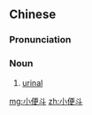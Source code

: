 ==Chinese==
{{zh-forms|type=12}}

===Pronunciation===
{{zh-pron
|m=xiǎobiàndǒu
|cat=n
}}

===Noun===
{{zh-noun}}

# [[urinal]]

[[mg:小便斗]]
[[zh:小便斗]]
